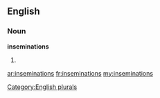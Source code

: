 ==English==

===Noun===
'''inseminations'''

# {{plural of|[[insemination]]}}

[[Category:English plurals]]

[[ar:inseminations]]
[[fr:inseminations]]
[[my:inseminations]]